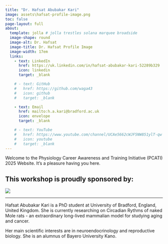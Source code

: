 ```yaml
---
title: "Dr. Hafsat Abubakar Kari"
image: assets\hafsat-profile-image.png
toc: false
page-layout: full
about: 
  template: jolla # jolla trestles solana marquee broadside
  image-shape: round
  image-alt: Dr. Hafsat
  image-title: Dr. Hafsat Profile Image
  image-width: 17em
  links:
    - text: LinkedIn
      href: https://uk.linkedin.com/in/hafsat-abubakar-kari-52289b329
      icon: linkedin
      target: _blank

    # - text: GitHub
    #   href: https://github.com/waga43
    #   icon: github
    #   target: _blank

    - text: Email
      href: mailto:h.a.kari@bradford.ac.uk
      icon: envelope
      target: _blank

    # - text: YouTube
    #   href: https://www.youtube.com/channel/UCAe5662cWJF5NW851ylT-qw
    #   icon: youtube
    #   target: _blank
---
```



Welcome to the Physiology Career Awareness and Training Initiative (PCATI) 2025 Website. It's a pleasure having you here.

**This workshop is proudly sponsored by:**
---

![](assets\the-physiological-society-logo.png)

---

Hafsat Abubakar Kari is a PhD student at University of Bradford, England, United Kingdom. She is currently researching on Circadian Rythms of naked Mole rats - an extraordinary long-lived mammalian model for studying aging and cancer. 

Her main scientific interests are in neuroendocrinology and reproductive biology. She is an alumnus of Bayero University Kano.